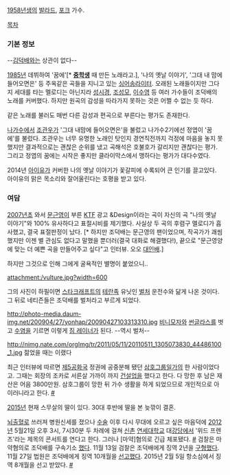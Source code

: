 [[1958년]]생의 [[발라드]], [[포크]] 가수. 

[[목차]]

=== 기본 정보 ===
--[[김덕배]]와는 상관이 없다--

[[1985년]] 데뷔하여 '꿈에'[* '''[[중학생]]''' 때 만든 노래라고.], '나의 옛날 이야기', '그대 내 맘에 들어오면은' 등 주옥같은 곡들을 지니고 있는 [[싱어송라이터]]. 오래된 노래들이지만 그다지 세대를 타는 멜로디는 아닌지라 [[성시경]], [[조성모]], [[이수영]] 등 여러 가수들이 조덕배의 노래를 커버했다. 하지만 원곡의 감성을 따라가지 못하는 것은 어쩔 수 없는 듯 하다.

같은 노래를 불러도 매번 다른 감성과 편곡으로 부른다는 평가도 존재한다.

[[나가수]]에서 [[조관우]]가 '그대 내맘에 들어오면은'을 불렀고 나가수2기에선 정엽이 '꿈에'를 불렀다. 조관우는 너무 유명한 노래인 탓인지 경연직전까지 걱정에 마음을 놓지 못했지만 결과적으로는 괜찮은 순위를 냈고 곡해석은 호불호가 갈리지만 괜찮다는 평가. 그리고 정엽의 꿈에는 시작은 좋지만 클라이막스에서 맹하다는 평가가 대다수였다.

2014년 [[아이유]]가 커버한 나의 옛날 이야기가 꽃갈피에 수록되어 큰 인기를 끌고있다. 아이유의 맑은 목소리와 잘어울린다는 호평을 받고 있다.
=== 여담 ===
[[2007년]]초 와서 [[문근영]]이 부른 [[KTF]] 광고 &Design이라는 곡이 자신의 곡 "나의 옛날 이야기"와 100% 유사하다고 표절시비를 제기했다. 사실상 두 곡의 후렴구 멜로디가 흡사했고, 결국 표절판정이 났다. [* 하지만 조덕배는 문근영의 팬이었으며, 작곡가가 괘씸했지만 이젠 별 관심도 없다고 말했을 뿐더러(결국 대화로 해결했다!), 끝으로 "문근영양에 맞는 더 예쁜 곡을 만들어주고 싶다"고 인터뷰. 오오 [[대인배]].]

하지만 그것으로 인해 그에게 굴욕적인 별명이 붙었으니..

attachment:/vulture.jpg?width=600

그의 사진이 하필이면 [[스타크래프트]]의 [[테란]]족 유닛인 [[벌처]] 운전수와 닮게 나온 것이다. 그 뒤로 네티즌들은 조덕배를 벌처라고 부르게 되었다.

http://photo-media.daum-img.net/200904/27/yonhap/20090427103313310.jpg
[[비니]]모자와 [[썬글라스]]를 벗고 [[수염]]을 기르면 이렇게 [[짐 레이너]]가 된다. --역시 벌처--

http://nimg.nate.com/orgImg/tr/2011/05/11/20110511_1305073830_44486100_1.jpg
젊었을 때는 이랬다 

최근 인터뷰에 따르면 [[제5공화국]] 정권에 공중분해 됐던 [[삼호그룹]]일가의 한 사람이었다고. 그때는 회장의 조카로 서른살 가까이 까지 [[건설업]]을 했다고 한다. 다 망한 후 남은 재산은 어음 3800만원. 삼호그룹이 망한 뒤 가수 생활을 하게 되었으므로 개인적으로 아이러니라고 한다. [http://pann.news.nate.com/info/251183166 #]

[[2015년]] 현재 스무살의 딸이 있다. 30대 후반에 딸을 본 늦깎이 결혼. 

[[뇌출혈]]로 쓰러져 병원신세를 졌으나 [[수술]] 이후 다시 무대에 오르고 싶은 마음덕에 [[2012년]] 5월21일 오후 3시, 7시30분 두 차례에 걸쳐 [[신촌]] [[연세대학교]] 대[[강당]]에서 '위드 프렌즈'라는 제목의 콘서트를 연다고 한다. 
그러나 [마약]혐의로 긴급 체포됐다. [http://m.news.naver.com/read.nhn?mode=LSD&sid1=106&oid=021&aid=0002212553 #]
검찰은 마약혐의로 조덕배를 구속기소 [http://m.news.naver.com/read.nhn?mode=LSD&mid=sec&sid1=106&oid=001&aid=0007184349 했다].
11월 13일 검찰은 조덕배에게 징역 2년을 [http://m.news.naver.com/read.nhn?mode=LSD&sid1=106&sid2=221&oid=001&aid=0007245660 구형했다].
11월 27일 법원은 조덕배에게 징역 10개월을 [http://m.news.naver.com/read.nhn?mode=LSD&sid1=106&sid2=221&oid=108&aid=0002362040 선고했다].
2015년 2월 5일 항소심에서 징역 8개월을 선고 받았다. [http://m.news.naver.com/read.nhn?mode=LSD&sid1=106&sid2=221&oid=108&aid=0002384670 #]
